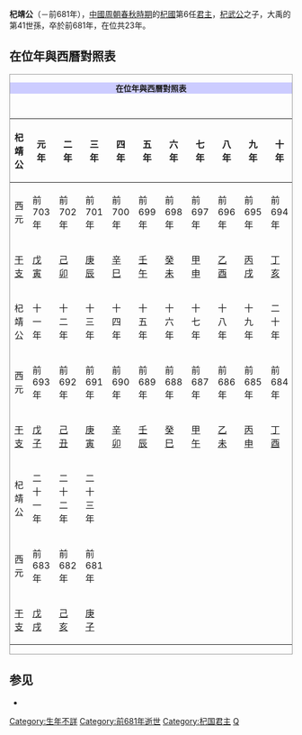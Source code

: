 '''杞靖公'''（－前681年），[[中國|中國]][[周朝|周朝]][[春秋時期|春秋時期]]的[[杞國|杞國]]第6任[[君主|君主]]，[[杞武公|杞武公]]之子，大禹的第41世孫，卒於前681年，在位共23年。

== 在位年與西曆對照表 ==
<div class="NavFrame" style="clear: both; border: 1px solid #999; margin: 0.5em auto;">
<div class="NavHead" style="background-color: #CCCCFF; font-size: 100%; border-left: 3em soli; text-align: center; font-weight: bold;">在位年與西曆對照表
</div>
<div class="NavContent" style="padding: 1em 0 0 0; font-size: 100%; text-align: center;">
{| class="wikitable" style="text-align:center;"
|-
!杞靖公||元年||二年||三年||四年||五年||六年||七年||八年||九年||十年
|-
!西元
|前703年||前702年||前701年||前700年||前699年||前698年||前697年||前696年||前695年||前694年
|-
![[干支|干支]]
|[[戊寅|戊寅]]||[[己卯|己卯]]||[[庚辰|庚辰]]||[[辛巳|辛巳]]||[[壬午|壬午]]||[[癸未|癸未]]||[[甲申|甲申]]||[[乙酉|乙酉]]||[[丙戌|丙戌]]||[[丁亥|丁亥]]
|-
!杞靖公||十一年||十二年||十三年||十四年||十五年||十六年||十七年||十八年||十九年||二十年
|-
!西元
|前693年||前692年||前691年||前690年||前689年||前688年||前687年||前686年||前685年||前684年
|-
![[干支|干支]]
|[[戊子|戊子]]||[[己丑|己丑]]||[[庚寅|庚寅]]||[[辛卯|辛卯]]||[[壬辰|壬辰]]||[[癸巳|癸巳]]||[[甲午|甲午]]||[[乙未|乙未]]||[[丙申|丙申]]||[[丁酉|丁酉]]
|-
!杞靖公||二十一年||二十二年||二十三年
|colspan="7" rowspan="3"|
|-
!西元
|前683年||前682年||前681年
|-
![[干支|干支]]
|[[戊戌|戊戌]]||[[己亥|己亥]]||[[庚子|庚子]]
|}

</div></div>

==参见==
* {{Wikisource history|史記|036|陳杞世家}}

{{serial|前任|[[杞武公|杞武公]]|[[杞國|杞國君主]]<br />前703年－前681年|繼任|[[杞共公|杞共公]]}}
{{杞国君主}}
{{中国君主小作品}}

[[Category:生年不詳|Category:生年不詳]]
[[Category:前681年逝世|Category:前681年逝世]]
[[Category:杞国君主|Category:杞国君主]]
[[Category:春秋人|Q]]